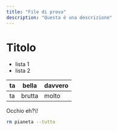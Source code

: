 ```yaml
---
title: "File di prova"
description: "Questa è una descrizione"
---
```


# Titolo

- lista 1
- lista 2

| ta | bella  | davvero |
| --- | ------ | ------- |
| ta | brutta | molto   |

<Note>
  Occhio eh?\!
</Note>

```bash
rm pianeta --tutto
```
